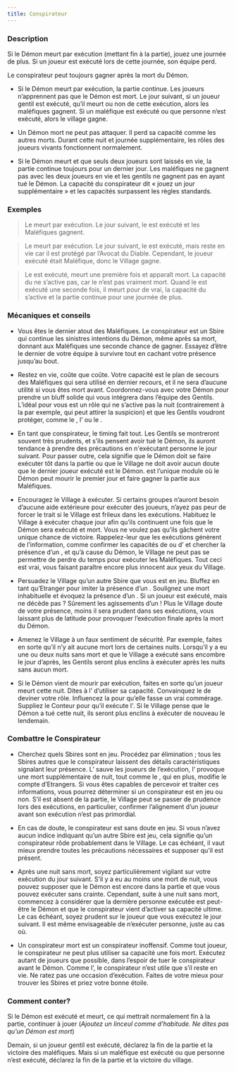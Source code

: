 ```yaml
---
title: Conspirateur
---
```



<Role CONSPIRATEUR header />

### Description

Si le Démon meurt par exécution (mettant fin à la partie), jouez une journée de plus. Si un joueur est exécuté lors de cette journée, son équipe perd.

Le conspirateur peut toujours gagner après la mort du Démon.

-   Si le Démon meurt par exécution, la partie continue. Les joueurs n’apprennent pas que le Démon est mort. Le jour suivant, si un joueur gentil est exécuté, qu’il meurt ou non de cette exécution, alors les maléfiques gagnent. Si un maléfique est exécuté ou que personne n’est exécuté, alors le village gagne.

-   Un Démon mort ne peut pas attaquer. Il perd sa capacité comme les autres morts. Durant cette nuit et journée supplémentaire, les rôles des joueurs vivants fonctionnent normalement.

-   Si le Démon meurt et que seuls deux joueurs sont laissés en vie, la partie continue toujours pour un dernier jour. Les maléfiques ne gagnent pas avec les deux joueurs en vie et les gentils ne gagnent pas en ayant tué le Démon. La capacité du conspirateur dit « jouez un jour supplémentaire » et les capacités surpassent les règles standards. 

### Exemples

> Le <Role SHABALOTH /> meurt par exécution. Le jour suivant, le <Role PROFESSEUR /> est exécuté et les Maléfiques gagnent.

> Le <Role PO /> meurt par exécution. Le jour suivant, le <Role PARRAIN /> est exécuté, mais reste en vie car il est protégé par l’Avocat du Diable. Cependant, le joueur exécuté était Maléfique, donc le Village gagne.

> Le <Role ZOMBUUL /> est exécuté, meurt une première fois et apparaît mort. La capacité du <Role CONSPIRATEUR /> ne s’active pas, car le <Role ZOMBUUL /> n’est pas vraiment mort. Quand le <Role ZOMBUUL /> est exécuté une seconde fois, il meurt pour de vrai, la capacité du <Role CONSPIRATEUR /> s’active et la partie continue pour une journée de plus.

### Mécaniques et conseils

- Vous êtes le dernier atout des Maléfiques. Le conspirateur est un Sbire qui continue les sinistres intentions du Démon, même après sa mort, donnant aux Maléfiques une seconde chance de gagner. Essayez d’être le dernier de votre équipe à survivre tout en cachant votre présence jusqu’au bout.

- Restez en vie, coûte que coûte. Votre capacité est le plan de secours des Maléfiques qui sera utilisé en dernier recours, et il ne sera d’aucune utilité si vous êtes mort avant. Coordonnez-vous avec votre Démon pour prendre un bluff solide qui vous intégrera dans l’équipe des Gentils. L’idéal pour vous est un rôle qui ne s’active pas la nuit (contrairement à la <Role FEMME_DE_CHAMBRE /> par exemple, qui peut attirer la suspicion) et que les Gentils voudront protéger, comme le <Role PACIFISTE />, l’<Role HERBORISTE /> ou le <Role MENESTREL />.

- En tant que conspirateur, le timing fait tout. Les Gentils se montreront souvent très prudents, et s’ils pensent avoir tué le Démon, ils auront tendance à prendre des précautions en n'exécutant personne le jour suivant. Pour passer outre, cela signifie que le Démon doit se faire exécuter tôt dans la partie ou que le Village ne doit avoir aucun doute que le dernier joueur exécuté est le Démon. <Module BAD_MOON_RISING /> est l’unique module où le Démon peut mourir le premier jour et faire gagner la partie aux Maléfiques.

- Encouragez le Village à exécuter. Si certains groupes n’auront besoin d’aucune aide extérieure pour exécuter des joueurs, n’ayez pas peur de forcer le trait si le Village est frileux dans les exécutions. Habituez le Village à exécuter chaque jour afin qu’ils continuent une fois que le Démon sera exécuté et mort. Vous ne voulez pas qu’ils gâchent votre unique chance de victoire. Rappelez-leur que les exécutions génèrent de l’information, comme confirmer les capacités de <Role MARIN /> ou d’<Role HERBORISTE /> et chercher la présence d’un <Role AVOCAT_DU_DIABLE />, et qu’à cause du Démon, le Village ne peut pas se permettre de perdre du temps pour exécuter les Maléfiques. Tout ceci est vrai, vous faisant paraître encore plus innocent aux yeux du Village.

- Persuadez le Village qu’un autre Sbire que vous est en jeu. Bluffez en tant qu’Etranger pour imiter la présence d’un <Role PARRAIN />. Soulignez une mort inhabituelle et évoquez la présence d’un <Role ASSASSIN />. Si un joueur est exécuté, mais ne décède pas ? Sûrement les agissements d’un <Role AVOCAT_DU_DIABLE /> ! Plus le Village doute de votre présence, moins il sera prudent dans ses exécutions, vous laissant plus de latitude pour provoquer l’exécution finale après la mort du Démon.

- Amenez le Village à un faux sentiment de sécurité. Par exemple, faites en sorte qu’il n’y ait aucune mort lors de certaines nuits. Lorsqu’il y a eu une ou deux nuits sans mort et que le Village a exécuté sans encombre le jour d’après, les Gentils seront plus enclins à exécuter après les nuits sans aucun mort.

- Si le Démon vient de mourir par exécution, faites en sorte qu’un joueur meurt cette nuit. Dites à l’<Role ASSASSIN /> d’utiliser sa capacité. Convainquez le <Role PARIEUR /> de deviner votre rôle. Influencez la <Role COMMERE /> pour qu’elle fasse un vrai commérage. Suppliez le Conteur pour qu’il exécute l'<Role INVENTEUR />. Si le Village pense que le Démon a tué cette nuit, ils seront plus enclins à exécuter de nouveau le lendemain.

### Combattre le Conspirateur

- Cherchez quels Sbires sont en jeu. Procédez par élimination ; tous les Sbires autres que le conspirateur laissent des détails caractéristiques signalant leur présence. L’<Role AVOCAT_DU_DIABLE /> sauve les joueurs de l’exécution, l’<Role ASSASSIN /> provoque une mort supplémentaire de nuit, tout comme le <Role PARRAIN />, qui en plus, modifie le compte d’Etrangers. Si vous êtes capables de percevoir et traiter ces informations, vous pourrez déterminer si un conspirateur est en jeu ou non. S’il est absent de la partie, le Village peut se passer de prudence lors des exécutions, en particulier, confirmer l’alignement d’un joueur avant son exécution n’est pas primordial.

- En cas de doute, le conspirateur est sans doute en jeu. Si vous n’avez aucun indice indiquant qu’un autre Sbire est jeu, cela signifie qu’un conspirateur rôde probablement dans le Village. Le cas échéant, il vaut mieux prendre toutes les précautions nécessaires et supposer qu’il est présent.

- Après une nuit sans mort, soyez particulièrement vigilant sur votre exécution du jour suivant. S’il y a eu au moins une mort de nuit, vous pouvez supposer que le Démon est encore dans la partie et que vous pouvez exécuter sans crainte. Cependant, suite à une nuit sans mort, commencez à considérer que la dernière personne exécutée est peut-être le Démon et que le conspirateur vient d’activer sa capacité ultime. Le cas échéant, soyez prudent sur le joueur que vous exécutez le jour suivant. Il est même envisageable de n’exécuter personne, juste au cas où.

- Un conspirateur mort est un conspirateur inoffensif. Comme tout joueur, le conspirateur ne peut plus utiliser sa capacité une fois mort. Exécutez autant de joueurs que possible, dans l’espoir de tuer le conspirateur avant le Démon. Comme l’<Role AVOCAT_DU_DIABLE />, le conspirateur n’est utile que s’il reste en vie. Ne ratez pas une occasion d’exécution. Faites de votre mieux pour trouver les Sbires et priez votre bonne étoile.

### Comment conter?

Si le Démon est exécuté et meurt, ce qui mettrait normalement fin à la partie, continuer à jouer (_Ajoutez un linceul comme d’habitude. Ne dites pas qu’un Démon est mort_)

Demain, si un joueur gentil est exécuté, déclarez la fin de la partie et la victoire des maléfiques. Mais si un maléfique est exécuté ou que personne n’est exécuté, déclarez la fin de la partie et la victoire du village.